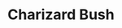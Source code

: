 ---
title: "Charizard Bush"
meta_title: "Charizard Bush craft"
description: "Craft de Charizard Bush"
rank: "c"
draft: false
name: "Charizard Bush"
recipe_img: "https://wiki.pokexgames.com/images/c/c4/Charizard_Bush.png"
level: 51
craft_time: 36000
result: 1
value_npc: 1
ingredients:
  - name: "Major Seed Bag"
    quantity: 4
    item_img: "https://wiki.pokexgames.com/images/d/d4/Major_Seed_Bag.png"
    value_npc: 1
  - name: "Dragon Tooth"
    quantity: 9
    item_img: "https://wiki.pokexgames.com/images/9/9f/DragonTooth.png"
    value_npc: 1
  - name: "Condensed Grass"
    quantity: 88
    item_img: "https://wiki.pokexgames.com/images/c/ce/Condensed_Grass.png"
    value_npc: 1
---